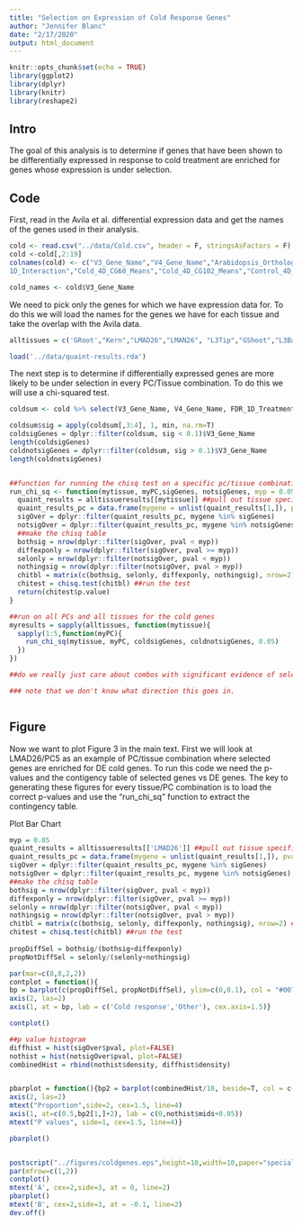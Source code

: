 ```yaml
---
title: "Selection on Expression of Cold Response Genes"
author: "Jennifer Blanc"
date: "2/17/2020"
output: html_document
---
```


```r
knitr::opts_chunk$set(echo = TRUE)
library(ggplot2)
library(dplyr)
library(knitr)
library(reshape2)
```

## Intro  

The goal of this analysis is to determine if genes that have been shown to be differentially expressed in response to cold treatment are enriched for genes whose expression is under selection. 


## Code 

First, read in the Avila et al. differential expression data and get the names of the genes used in their analysis. 
```r
cold <- read.csv("../data/Cold.csv", header = F, stringsAsFactors = F)
cold <-cold[,2:19] 
colnames(cold) <- c("V3_Gene_Name","V4_Gene_Name","Arabidopsis_Ortholog","Rice_Ortholog","Cold_1D_CG60_Means","Cold_1D_CG102_Means","Control_1D_CG60_Means","Control_1D_CG102_Means","FDR_1D_Genotype","FDR_1D_Treatment","FDR_\
1D_Interaction","Cold_4D_CG60_Means","Cold_4D_CG102_Means","Control_4D_CG60_Means","Control_4D_CG102_Means","FDR_4D_Genotype","FDR_4D_Treatment","FDR_4D_Interaction")

cold_names <- cold$V3_Gene_Name
```

We need to pick only the genes for which we have expression data for. To do this we will load the names for the genes we have for each tissue and take the overlap with the Avila data.  
```r

alltissues = c('GRoot',"Kern","LMAD26","LMAN26", "L3Tip","GShoot","L3Base")

load('../data/quaint-results.rda')

```

The next step is to determine if differentially expressed genes are more likely to be under selection in every PC/Tissue combination. To do this we will use a chi-squared test.  

```r
coldsum <- cold %>% select(V3_Gene_Name, V4_Gene_Name, FDR_1D_Treatment, FDR_4D_Treatment) ## pull out important columns

coldsum$sig = apply(coldsum[,3:4], 1, min, na.rm=T)
coldsigGenes = dplyr::filter(coldsum, sig < 0.1)$V3_Gene_Name
length(coldsigGenes)
coldnotsigGenes = dplyr::filter(coldsum, sig > 0.1)$V3_Gene_Name
length(coldnotsigGenes)


##function for running the chisq test on a specific pc/tissue combination
run_chi_sq <- function(mytissue, myPC,sigGenes, notsigGenes, myp = 0.05) {
  quaint_results = alltissueresults[[mytissue]] ##pull out tissue specific genes
  quaint_results_pc = data.frame(mygene = unlist(quaint_results[1,]), pval = unlist(lapply(quaint_results[5,], function(x){x[myPC]})), stringsAsFactors = F)  ## just need a table for the specific PC's pvalue
  sigOver = dplyr::filter(quaint_results_pc, mygene %in% sigGenes)
  notsigOver = dplyr::filter(quaint_results_pc, mygene %in% notsigGenes)
  ##make the chisq table
  bothsig = nrow(dplyr::filter(sigOver, pval < myp))
  diffexponly = nrow(dplyr::filter(sigOver, pval >= myp))
  selonly = nrow(dplyr::filter(notsigOver, pval < myp))
  nothingsig = nrow(dplyr::filter(notsigOver, pval > myp))
  chitbl = matrix(c(bothsig, selonly, diffexponly, nothingsig), nrow=2) ##make the chisq table
  chitest = chisq.test(chitbl) ##run the test
  return(chitest$p.value)
}

##run on all PCs and all tissues for the cold genes
myresults = sapply(alltissues, function(mytissue){
  sapply(1:5,function(myPC){
    run_chi_sq(mytissue, myPC, coldsigGenes, coldnotsigGenes, 0.05)
  })
})

##do we really just care about combos with significant evidence of selection in at least one gene?

### note that we don't know what direction this goes in.



```

## Figure  

Now we want to plot Figure 3 in the main text. First we will look at LMAD26/PC5  as an example of PC/tissue combination where selected genes are enriched for DE cold genes. To run this code we need the p-values and the contigency table of selected genes vs DE genes. The key to generating these figures for every tissue/PC combination is to load the correct p-values and use the "run_chi_sq" function to extract the contingency table. 


Plot Bar Chart   
```r
myp = 0.05
quaint_results = alltissueresults[['LMAD26']] ##pull out tissue specific genes
quaint_results_pc = data.frame(mygene = unlist(quaint_results[1,]), pval = unlist(lapply(quaint_results[5,], function(x){x[5]})), stringsAsFactors = F)  ## just need a table for the specific PC's pvalue
sigOver = dplyr::filter(quaint_results_pc, mygene %in% sigGenes)
notsigOver = dplyr::filter(quaint_results_pc, mygene %in% notsigGenes)
##make the chisq table
bothsig = nrow(dplyr::filter(sigOver, pval < myp))
diffexponly = nrow(dplyr::filter(sigOver, pval >= myp))
selonly = nrow(dplyr::filter(notsigOver, pval < myp))
nothingsig = nrow(dplyr::filter(notsigOver, pval > myp))
chitbl = matrix(c(bothsig, selonly, diffexponly, nothingsig), nrow=2) ##make the chisq table
chitest = chisq.test(chitbl) ##run the test
  
propDiffSel = bothsig/(bothsig+diffexponly)
propNotDiffSel = selonly/(selonly+nothingsig)

par(mar=c(8,8,2,2))
contplot = function(){
bp = barplot(c(propDiffSel, propNotDiffSel), ylim=c(0,0.1), col = "#0072B2", border="white", yaxt = "n", ylab = "Proportion under selection", cex.lab=1.5)
axis(2, las=2)
axis(1, at = bp, lab = c('Cold response','Other'), cex.axis=1.5)}

contplot()

##p value histogram
diffhist = hist(sigOver$pval, plot=FALSE)
nothist = hist(notsigOver$pval, plot=FALSE)
combinedHist = rbind(nothist$density, diffhist$density)


pbarplot = function(){bp2 = barplot(combinedHist/10, beside=T, col = c("#CC79A7",   "#F0E442"), border="white", xaxt="n", yaxt="n")
axis(2, las=2)
mtext("Proportion",side=2, cex=1.5, line=4)
axis(1, at=c(0.5,bp2[1,]+2), lab = c(0,nothist$mids+0.05))
mtext("P values", side=1, cex=1.5, line=4)}

pbarplot()


postscript("../figures/coldgenes.eps",height=10,width=10,paper="special",horizontal=FALSE,colormodel="cymk", onefile=FALSE)
par(mfrow=c(1,2))
contplot()
mtext('A', cex=2,side=3, at = 0, line=2)
pbarplot()
mtext('B', cex=2,side=3, at = -0.1, line=2)
dev.off()
```

